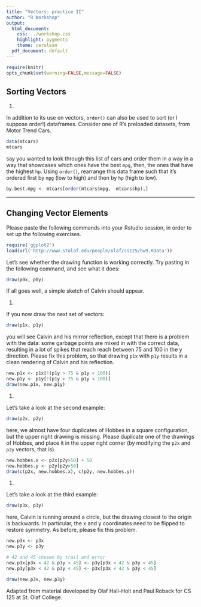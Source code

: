 ```yaml
---
title: "Vectors: practice II"
author: "R Workshop"
output:
  html_document:
    css: ../workshop.css
    highlight: pygments
    theme: cerulean
  pdf_document: default
---
```


```r
require(knitr)
opts_chunk$set(warning=FALSE,message=FALSE)
```


## Sorting Vectors

1.   

In addition to its use on vectors, `order()` can also be used to sort (or
I suppose order!) dataframes.  Consider one of R's preloaded datasets, from
Motor Trend Cars.

```r
data(mtcars)
mtcars
```

say you wanted to look through this list of cars and order them in a way in a way
that showcases which ones have the best `mpg`, then, the ones that have the 
highest `hp`.  Using `order()`, rearrange this data frame such that it's ordered
first by `mpg` (low to high) and then by `hp` (high to low).

```r
by.best.mpg <- mtcars[order(mtcars$mpg, -mtcars$hp),]
```

* * *

## Changing Vector Elements

Please paste the following commands into your Rstudio session, in order to set up the following exercises.

```r
require('ggplot2')
load(url('http://www.stolaf.edu/people/olaf/cs125/hw9.RData'))
```

Let's see whether the drawing function is working correctly. Try pasting in the following command, and see what it does:

```r
draw(p0x, p0y)
```

If all goes well, a simple sketch of Calvin should appear.

1.   

If you now draw the next set of vectors:

```r
draw(p1x, p1y)
```

you will see Calvin and his mirror reflection, except that there is a problem with the data: some garbage points are mixed in with the correct data, resulting in a lot of spikes that reach reach between 75 and 100 in the y direction. Please fix this problem, so that drawing `p1x` with `p1y` results in a clean rendering of Calvin and his reflection.

```r
new.p1x <- p1x[!(p1y > 75 & p1y < 100)]
new.p1y <- p1y[!(p1y > 75 & p1y < 100)]
draw(new.p1x, new.p1y)
```

1.   

Let's take a look at the second example:

```r
draw(p2x, p2y)
```

here, we almost have four duplicates of Hobbes in a square configuration, but the upper right drawing is missing. Please duplicate one of the drawings of Hobbes, and place it in the upper right corner (by modifying the `p2x` and `p2y` vectors, that is).

```r
new.hobbes.x <- p2x[p2y>50] + 50
new.hobbes.y <- p2y[p2y>50]
draw(c(p2x, new.hobbes.x), c(p2y, new.hobbes.y))
```

1.   

Let's take a look at the third example:

```r
draw(p3x, p3y)
```

here, Calvin is running around a circle, but the drawing closest to the origin is backwards. In particular, the x and y coordinates need to be flipped to restore symmetry. As before, please fix this problem.


```r
new.p3x <- p3x
new.p3y <- p3y

# 42 and 45 chosen by trail and error
new.p3x[p3x < 42 & p3y < 45] <- p3y[p3x < 42 & p3y < 45]
new.p3y[p3x < 42 & p3y < 45] <- p3x[p3x < 42 & p3y < 45]

draw(new.p3x, new.p3y)
```

<div id="license">
Adapted from material developed by Olaf Hall-Holt and Paul Roback for CS 125 at St. Olaf College.
</div>
